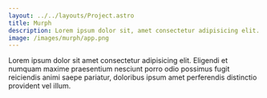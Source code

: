 ```yaml
---
layout: ../../layouts/Project.astro
title: Murph
description: Lorem ipsum dolor sit, amet consectetur adipisicing elit. Labore modi assumenda magni est, deserunt illum nam eveniet, temporibus nesciunt doloremque expedita, mollitia porro et ipsa exercitationem. Voluptate, illo porro. Unde.
image: /images/murph/app.png
---
```


Lorem ipsum dolor sit amet consectetur adipisicing elit. Eligendi et numquam maxime praesentium nesciunt porro odio possimus fugit reiciendis animi saepe pariatur, doloribus ipsum amet perferendis distinctio provident vel illum.
